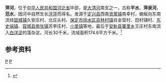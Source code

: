 '''萍河'''，位于[[中华人民共和国|中华人民共和国]][[河北省|河北省]]中部，是[[大清河|大清河]]南支之一，古称'''平水'''、'''萍泉河'''、'''范水'''，因河中自然生长[[浮萍|浮萍]]而得名。发源于[[定兴县|定兴县]]西南[[贤寓镇|贤寓镇]]南幸村，蜿蜒向东南流经[[固城镇_(定兴县)|固城镇]]久安庄村、北庄头村、[[保定市|保定市]][[徐水区|徐水区]][[高林村镇|高林村镇]]肖金营村、田村铺村、[[东史端镇|东史端镇]]、[[容城县|容城县]][[南张镇|南张镇]]苏李庄村、[[小里镇|小里镇]]等地，最后于[[安新县|安新县]][[寨里乡|寨里乡]]王庄村东南流入[[白洋淀|白洋淀]]的藻杂淀。河长30千米，流域面积174.6平方千米。<ref name="中国河湖大典">{{cite book zh |author=《[[中国河湖大典|中国河湖大典]]》编纂委员会 |title=《中国河湖大典·海河卷》 |format=M |edition=1 |location=北京 |publisher=中国水利水电出版社 |date=2013年1月 |pages=106页 |id= ISBN 978-7-5170-0563-6}}</ref>
==参考资料==
{{reflist}}
[[Category:海河水系|P]]
[[Category:河北河流|P]]